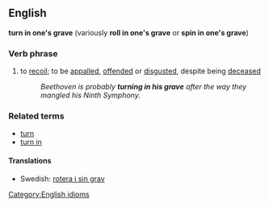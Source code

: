 ==English==
[[Category:English idioms]]
'''turn in one's grave''' (variously '''roll in one's grave''' or '''spin in one's grave''')

===Verb phrase===
# to [[recoil]]; to be [[appall]]ed, [[offend]]ed or [[disgust]]ed, despite being [[deceased]]
#:''Beethoven is probably '''turning in his grave''' after the way they mangled his Ninth Symphony.''

===Related terms===
*[[turn]]
*[[turn in]]
====Translations====
*Swedish: [[rotera i sin grav]]